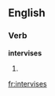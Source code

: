 
==English==

===Verb===
'''intervises'''

# {{third-person singular of|[[intervise]]}}

[[fr:intervises]]
